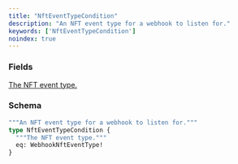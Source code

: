 ```yaml
---
title: "NftEventTypeCondition"
description: "An NFT event type for a webhook to listen for."
keywords: ['NftEventTypeCondition']
noindex: true
---
```


### Fields

<a href="/api-reference/types/webhooknfteventtype">
  <ResponseField name="eq" type="WebhookNftEventType!" required>
    The NFT event type.
  </ResponseField>
</a>

### Schema


```graphql 
"""An NFT event type for a webhook to listen for."""
type NftEventTypeCondition {
  """The NFT event type."""
  eq: WebhookNftEventType!
}
```
